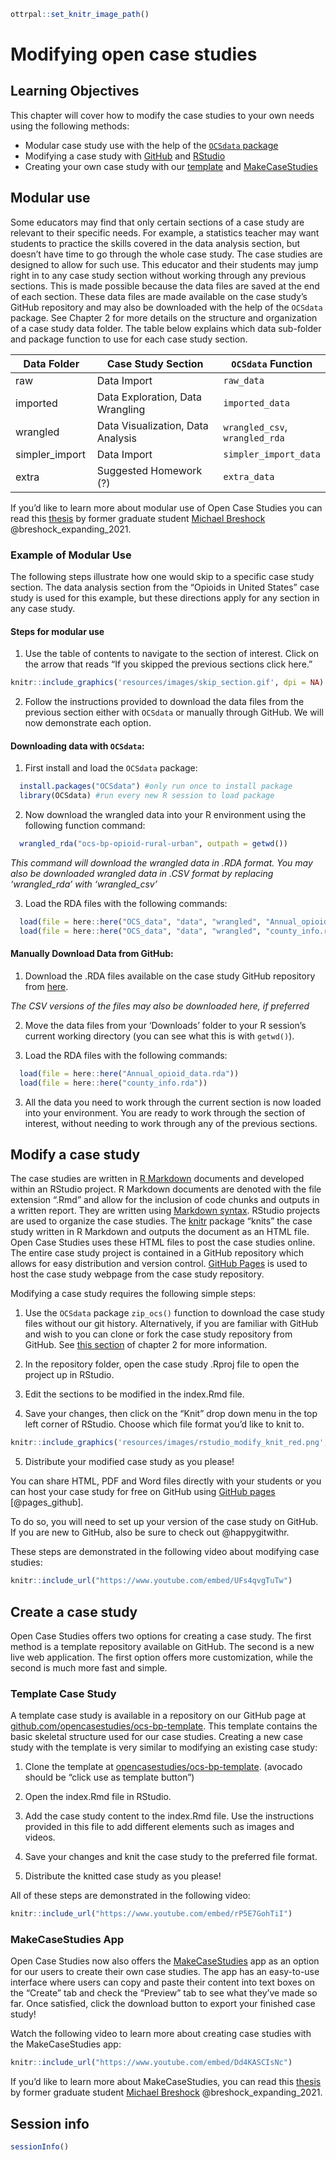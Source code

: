 
```r
ottrpal::set_knitr_image_path()
```

# Modifying open case studies

## Learning Objectives

This chapter will cover how to modify the case studies to your own needs using the following methods:  

- Modular case study use with the help of the [`OCSdata` package](https://github.com/opencasestudies/OCSdata)
- Modifying a case study with [GitHub](https://github.com/opencasestudies) and [RStudio](https://www.rstudio.com/)
- Creating your own case study with our [template](https://github.com/opencasestudies/ocs-bp-template) and [MakeCaseStudies](https://rsconnect.biostat.jhsph.edu/MakeCaseStudies/)

## Modular use

Some educators may find that only certain sections of a case study are relevant to their specific needs. For example, a statistics teacher may want students to practice the skills covered in the data analysis section, but doesn't have time to go through the whole case study. The case studies are designed to allow for such use. This educator and their students may jump right in to any case study section without working through any previous sections. This is made possible because the data files are saved at the end of each section. These data files are made available on the case study's GitHub repository and may also be downloaded with the help of the `OCSdata` package. See Chapter 2 for more details on the structure and organization of a case study data folder. The table below explains which data sub-folder and package function to use for each case study section.

| Data Folder | Case Study Section | `OCSdata` Function |
| ----- | -------- | ------ |
| raw | Data Import | `raw_data` |
| imported | Data Exploration, Data Wrangling | `imported_data` |
| wrangled | Data Visualization, Data Analysis | `wrangled_csv`, `wrangled_rda` |
| simpler_import | Data Import | `simpler_import_data` |
| extra | Suggested Homework (?) | `extra_data` |

If you'd like to learn more about modular use of Open Case Studies you can read this [thesis](https://jscholarship.library.jhu.edu/handle/1774.2/66820) by former graduate student [Michael Breshock](https://mbreshock.github.io/) @breshock_expanding_2021.

### Example of Modular Use

The following steps illustrate how one would skip to a specific case study section. The data analysis section from the "Opioids in United States" case study is used for this example, but these directions apply for any section in any case study.

#### Steps for modular use

1) Use the table of contents to navigate to the section of interest. Click on the arrow that reads "If you skipped the previous sections click here."

```r
knitr::include_graphics('resources/images/skip_section.gif', dpi = NA)
```

2) Follow the instructions provided to download the data files from the previous section either with `OCSdata` or manually through GitHub. We will now demonstrate each option.

#### Downloading data with `OCSdata`:

1) First install and load the `OCSdata` package:
  
```r
  install.packages("OCSdata") #only run once to install package
  library(OCSdata) #run every new R session to load package
```

2) Now download the wrangled data into your R environment using the following function command:
  
```r
  wrangled_rda("ocs-bp-opioid-rural-urban", outpath = getwd())
```
  
*This command will download the wrangled data in .RDA format. You may also be downloaded wrangled data in .CSV format by replacing 'wrangled_rda' with 'wrangled_csv'*

3) Load the RDA files with the following commands:

```r
  load(file = here::here("OCS_data", "data", "wrangled", "Annual_opioid_data.rda"))
  load(file = here::here("OCS_data", "data", "wrangled", "county_info.rda"))
```

#### Manually Download Data from GitHub:

 1) Download the .RDA files available on the case study GitHub repository from [here](https://github.com/opencasestudies/ocs-bp-opioid-rural-urban/tree/master/data/wrangled).

  *The CSV versions of the files may also be downloaded here, if preferred*

  2) Move the data files from your 'Downloads' folder to your R session's current working directory (you can see what this is with ```getwd()```).

 3) Load the RDA files with the following commands:
  
```r
  load(file = here::here("Annual_opioid_data.rda"))
  load(file = here::here("county_info.rda"))
```

3) All the data you need to work through the current section is now loaded into your environment. You are ready to work through the section of interest, without needing to work through any of the previous sections.

## Modify a case study

The case studies are written in [R Markdown](https://rmarkdown.rstudio.com/) documents and developed within an RStudio project. R Markdown documents are denoted with the file extension ".Rmd" and allow for the inclusion of code chunks and outputs in a written report. They are written using [Markdown syntax](https://raw.githubusercontent.com/rstudio/cheatsheets/main/rmarkdown.pdf). RStudio projects are used to organize the case studies. The [knitr](https://yihui.org/knitr/) package "knits" the case study written in R Markdown and outputs the document as an HTML file. Open Case Studies uses these HTML files to post the case studies online. The entire case study project is contained in a GitHub repository which allows for easy distribution and version control. [GitHub Pages](https://pages.github.com/) is used to host the case study webpage from the case study repository.


Modifying a case study requires the following simple steps:

1. Use the `OCSdata` package `zip_ocs()` function to download the case study files without our git history. Alternatively, if you are familiar with GitHub and wish to you can clone or fork the case study repository from GitHub. See [this section](https://www.opencasestudies.org/OCS_Guide/open-case-study-infrastructure.html#fork-or-clone-the-case-study-repository) of chapter 2 for more information.

2. In the repository folder, open the case study .Rproj file to open the project up in RStudio.

3. Edit the sections to be modified in the index.Rmd file.

4. Save your changes, then click on the "Knit" drop down menu in the top left corner of RStudio. Choose which file format you'd like to knit to.

```r
knitr::include_graphics('resources/images/rstudio_modify_knit_red.png', dpi = NA)
```

5. Distribute your modified case study as you please! 

You can share HTML, PDF and Word files directly with your students or you can host your case study for free on GitHub using [GitHub pages](https://pages.github.com/) [@pages_github]. 

To do so, you will need to set up your version of the case study on GitHub. If you  are new to GitHub, also be sure to check out @happygitwithr.


These steps are demonstrated in the following video about modifying case studies:

```r
knitr::include_url("https://www.youtube.com/embed/UFs4qvgTuTw")
```


## Create a case study

Open Case Studies offers two options for creating a case study. The first method is a template repository available on GitHub. The second is a new live web application. The first option offers more customization, while the second is much more fast and simple.

### Template Case Study

A template case study is available in a repository on our GitHub page at [github.com/opencasestudies/ocs-bp-template](https://github.com/opencasestudies/ocs-bp-template). This template contains the basic skeletal structure used for our case studies. Creating a new case study with the template is very similar to modifying an existing case study:

1. Clone the template at [opencasestudies/ocs-bp-template](https://github.com/opencasestudies/ocs-bp-template). (avocado should be "click use as template button")

2. Open the index.Rmd file in RStudio.

3. Add the case study content to the index.Rmd file. Use the instructions provided in this file to add different elements such as images and videos.

4. Save your changes and knit the case study to the preferred file format.

5. Distribute the knitted case study as you please!

All of these steps are demonstrated in the following video:


```r
knitr::include_url("https://www.youtube.com/embed/rP5E7GohTiI")
```

### MakeCaseStudies App

Open Case Studies now also offers the [MakeCaseStudies](https://rsconnect.biostat.jhsph.edu/MakeCaseStudies/) app as an option for our users to create their own case studies. The app has an easy-to-use interface where users can copy and paste their content into text boxes on the "Create" tab and check the "Preview" tab to see what they’ve made so far. Once satisfied, click the download button to export your finished case study!

Watch the following video to learn more about creating case studies with the MakeCaseStudies app:

```r
knitr::include_url("https://www.youtube.com/embed/Dd4KASCIsNc")
```

If you'd like to learn more about MakeCaseStudies, you can read this [thesis](https://jscholarship.library.jhu.edu/handle/1774.2/66820) by former graduate student [Michael Breshock](https://mbreshock.github.io/) @breshock_expanding_2021.

## Session info

```r
sessionInfo()
```
